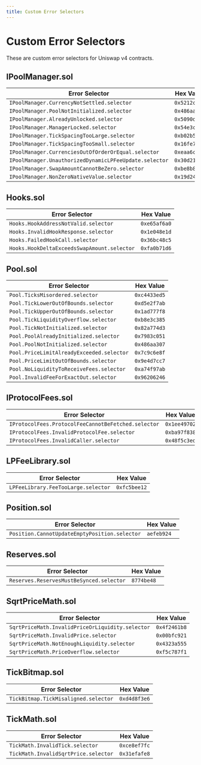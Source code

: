 ```yaml
---
title: Custom Error Selectors
---
```

# Custom Error Selectors
These are custom error selectors for Uniswap v4 contracts.

## IPoolManager.sol

| Error Selector                                      | Hex Value    |
|-----------------------------------------------------|--------------|
| `IPoolManager.CurrencyNotSettled.selector`          | `0x5212cba1` |
| `IPoolManager.PoolNotInitialized.selector`          | `0x486aa307` |
| `IPoolManager.AlreadyUnlocked.selector`             | `0x5090d6c6` |
| `IPoolManager.ManagerLocked.selector`               | `0x54e3ca0d` |
| `IPoolManager.TickSpacingTooLarge.selector`         | `0xb02b5dc2` |
| `IPoolManager.TickSpacingTooSmall.selector`         | `0x16fe7696` |
| `IPoolManager.CurrenciesOutOfOrderOrEqual.selector` | `0xeaa6c6eb` |
| `IPoolManager.UnauthorizedDynamicLPFeeUpdate.selector` | `0x30d21641` |
| `IPoolManager.SwapAmountCannotBeZero.selector`      | `0xbe8b8507` |
| `IPoolManager.NonZeroNativeValue.selector`          | `0x19d245cf` |

## Hooks.sol

| Error Selector                                      | Hex Value    |
|-----------------------------------------------------|--------------|
| `Hooks.HookAddressNotValid.selector`                | `0xe65af6a0` |
| `Hooks.InvalidHookResponse.selector`                | `0x1e048e1d` |
| `Hooks.FailedHookCall.selector`                     | `0x36bc48c5` |
| `Hooks.HookDeltaExceedsSwapAmount.selector`         | `0xfa0b71d6` |

## Pool.sol

| Error Selector                                      | Hex Value    |
|-----------------------------------------------------|--------------|
| `Pool.TicksMisordered.selector`                     | `0xc4433ed5` |
| `Pool.TickLowerOutOfBounds.selector`                | `0xd5e2f7ab` |
| `Pool.TickUpperOutOfBounds.selector`                | `0x1ad777f8` |
| `Pool.TickLiquidityOverflow.selector`               | `0xb8e3c385` |
| `Pool.TickNotInitialized.selector`                  | `0x82a774d3` |
| `Pool.PoolAlreadyInitialized.selector`              | `0x7983c051` |
| `Pool.PoolNotInitialized.selector`                  | `0x486aa307` |
| `Pool.PriceLimitAlreadyExceeded.selector`           | `0x7c9c6e8f` |
| `Pool.PriceLimitOutOfBounds.selector`               | `0x9e4d7cc7` |
| `Pool.NoLiquidityToReceiveFees.selector`            | `0xa74f97ab` |
| `Pool.InvalidFeeForExactOut.selector`               | `0x96206246` |

## IProtocolFees.sol

| Error Selector                                      | Hex Value    |
|-----------------------------------------------------|--------------|
| `IProtocolFees.ProtocolFeeCannotBeFetched.selector` | `0x1ee49702` |
| `IProtocolFees.InvalidProtocolFee.selector`         | `0xba97f838` |
| `IProtocolFees.InvalidCaller.selector`              | `0x48f5c3ed` |

## LPFeeLibrary.sol

| Error Selector                                      | Hex Value    |
|-----------------------------------------------------|--------------|
| `LPFeeLibrary.FeeTooLarge.selector`                 | `0xfc5bee12` |

## Position.sol

| Error Selector                                      | Hex Value    |
|-----------------------------------------------------|--------------|
| `Position.CannotUpdateEmptyPosition.selector`       | `aefeb924`   |

## Reserves.sol

| Error Selector                                      | Hex Value    |
|-----------------------------------------------------|--------------|
| `Reserves.ReservesMustBeSynced.selector`            | `8774be48`   |

## SqrtPriceMath.sol

| Error Selector                                      | Hex Value    |
|-----------------------------------------------------|--------------|
| `SqrtPriceMath.InvalidPriceOrLiquidity.selector`    | `0x4f2461b8` |
| `SqrtPriceMath.InvalidPrice.selector`               | `0x00bfc921` |
| `SqrtPriceMath.NotEnoughLiquidity.selector`         | `0x4323a555` |
| `SqrtPriceMath.PriceOverflow.selector`              | `0xf5c787f1` |

## TickBitmap.sol

| Error Selector                                      | Hex Value    |
|-----------------------------------------------------|--------------|
| `TickBitmap.TickMisaligned.selector`                | `0xd4d8f3e6` |

## TickMath.sol

| Error Selector                                      | Hex Value    |
|-----------------------------------------------------|--------------|
| `TickMath.InvalidTick.selector`                     | `0xce8ef7fc` |
| `TickMath.InvalidSqrtPrice.selector`                | `0x31efafe8` |